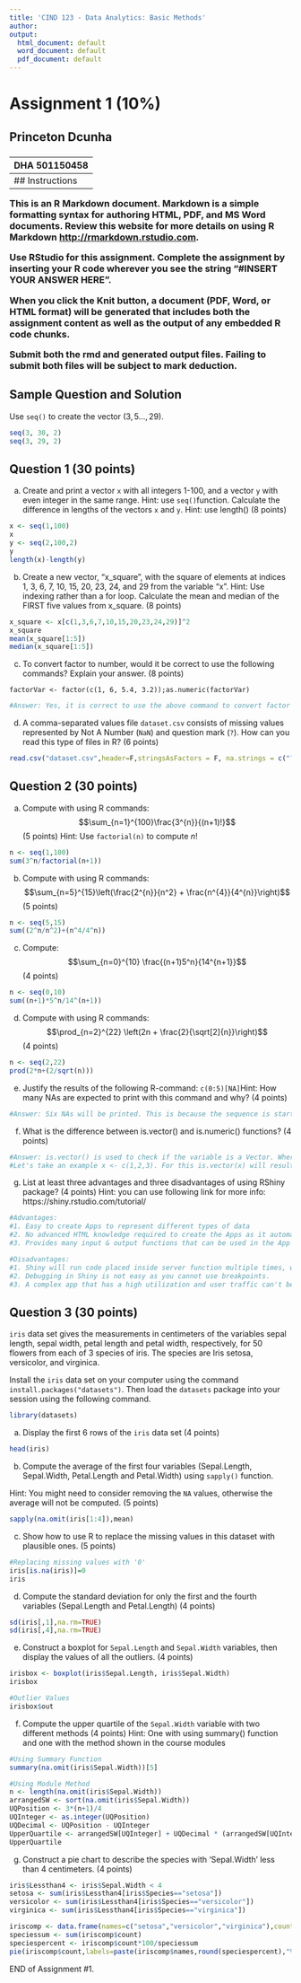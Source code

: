 ---
title: 'CIND 123 - Data Analytics: Basic Methods'
author: 
output:
  html_document: default
  word_document: default
  pdf_document: default
---
<h1> Assignment 1 (10%) </h1>
<h2> Princeton Dcunha </h2>
<h3> DHA 501150458 </h3>
---
## Instructions 

This is an R Markdown document. Markdown is a simple formatting syntax for authoring HTML, PDF, and MS Word documents. Review this website for more details on using R Markdown <http://rmarkdown.rstudio.com>.

Use RStudio for this assignment. Complete the assignment by inserting your R code wherever you see the string "#INSERT YOUR ANSWER HERE".

When you click the **Knit** button, a document (PDF, Word, or HTML format) will be generated that includes both the assignment content as well as the output of any embedded R code chunks.

Submit **both**  the rmd and generated output files. Failing to submit both files will be subject to mark deduction.

## Sample Question and Solution

Use `seq()` to create the vector $(3,5\ldots,29)$.

```{r}
seq(3, 30, 2)
seq(3, 29, 2)
```

## Question 1 (30 points)

a) Create and print a vector `x` with all integers 1-100, and a vector `y` with even integer in the same range. Hint: use `seq()`function. Calculate the difference in lengths of the vectors `x` and `y`. Hint: use length() (8 points)

```{r}
x <- seq(1,100)
x
y <- seq(2,100,2)
y
length(x)-length(y)
```

b) Create a new vector, "x_square", with the square of elements at indices 1, 3, 6, 7, 10, 15, 20, 23, 24, and 29 from the variable "x". Hint: Use indexing rather than a for loop. Calculate the mean and median of the FIRST five values from x_square. (8 points)

```{r}
x_square <- x[c(1,3,6,7,10,15,20,23,24,29)]^2
x_square
mean(x_square[1:5])
median(x_square[1:5])
```

c) To convert factor to number, would it be correct to use the following commands? Explain your answer. (8 points)

`factorVar <- factor(c(1, 6, 5.4, 3.2));as.numeric(factorVar)`
```{r}
#Answer: Yes, it is correct to use the above command to convert factor to number. When factoring is applied, it groups the data as per Levels. Each level has a numerical coding assigned to it in the ascending order of the level name. The values 1, 6, 5.4, 3.2 are the Level names. So, when as.numeric(factorVar) is applied, it outputs the numerical coding against each level name. i.e. 1, 4, 3, 2.
```

d) A comma-separated values file `dataset.csv` consists of missing values represented by Not A Number (`NaN`) and question mark (`?`). How can you read this type of files in R? (6 points)

```{r}
read.csv("dataset.csv",header=F,stringsAsFactors = F, na.strings = c("?","NaN"))
```

## Question 2 (30 points)

a) Compute with using R commands: $$\sum_{n=1}^{100}\frac{3^{n}}{(n+1)!}$$ (5 points)
Hint: Use `factorial(n)` to compute $n!$ 

```{r}
n <- seq(1,100)
sum(3^n/factorial(n+1))
```

b) Compute with using R commands: $$\sum_{n=5}^{15}\left(\frac{2^{n}}{n^2} + \frac{n^{4}}{4^{n}}\right)$$ (5 points)

```{r}
n <- seq(5,15)
sum((2^n/n^2)+(n^4/4^n))
```

c) Compute: $$\sum_{n=0}^{10} \frac{(n+1)5^n}{14^{n+1}}$$ (4 points)

```{r}
n <- seq(0,10)
sum((n+1)*5^n/14^(n+1))
```

d) Compute with using R commands: $$\prod_{n=2}^{22} \left(2n + \frac{2}{\sqrt[2]{n}}\right)$$
(4 points)

```{r}
n <- seq(2,22)
prod(2*n+(2/sqrt(n)))
```


e) Justify the results of the following R-command:
`c(0:5)[NA]`Hint: How many NAs are expected to print with this command and why?
(4 points)
```{r}
#Answer: Six NAs will be printed. This is because the sequence is starting from 0 and ends with 5 which makes the length = 6. So for each number in the sequence, NA will get printed.
```

f) What is the difference between is.vector() and is.numeric() functions?
(4 points)
```{r}
#Answer: is.vector() is used to check if the variable is a Vector. Whereas is.numeric() is used to check if the variable is a numeric. 
#Let's take an example x <- c(1,2,3). For this is.vector(x) will result in TRUE and is.numeric(x) will also result in true. But now let's take y <- c("a","b","c"). This is a vector. But the values of the vector are not numeric. Hence is.vector(y) will result in TRUE and is.numeric(y) will result in FALSE.
```
g) List at least three advantages and three disadvantages of using RShiny package?
(4 points) Hint: you can use following link for more info: https://shiny.rstudio.com/tutorial/
```{r}
#Advantages:
#1. Easy to create Apps to represent different types of data
#2. No advanced HTML knowledge required to create the Apps as it automatically generates the HTML code.
#3. Provides many input & output functions that can be used in the App to create reactive inputs and display reactive results.

#Disadvantages:
#1. Shiny will run code placed inside server function multiple times, which can slow down the app.
#2. Debugging in Shiny is not easy as you cannot use breakpoints.
#3. A complex app that has a high utilization and user traffic can't be run without a plan subscription on shinyapps.io as the free version has limitations.
```
## Question 3 (30 points)
`iris` data set gives the measurements in centimeters of the variables sepal length, sepal width, petal length and petal width, respectively, for 50 flowers from each of 3 species of iris. The species are Iris setosa, versicolor, and virginica.

Install the `iris` data set on your computer using the command `install.packages("datasets")`. Then load the `datasets` package into your session using the following command.
```{r}
library(datasets)
```

a) Display the first 6 rows of the `iris` data set (4 points)

```{r}
head(iris)
```

b) Compute the average of the first four variables (Sepal.Length, Sepal.Width, Petal.Length and Petal.Width) using `sapply()` function.

Hint: You might need to consider removing the `NA` values, otherwise the average will not be computed.
(5 points)
```{r}
sapply(na.omit(iris[1:4]),mean)
```

c) Show how to use R to replace the missing values in this dataset with plausible ones.
(5 points)
```{r}
#Replacing missing values with '0'
iris[is.na(iris)]=0
iris
```

d) Compute the standard deviation for only the first and the fourth variables (Sepal.Length and Petal.Length)
(4 points)
```{r}
sd(iris[,1],na.rm=TRUE)
sd(iris[,4],na.rm=TRUE)
```

e) Construct a boxplot for `Sepal.Length` and `Sepal.Width` variables, then display the values of all the outliers.
(4 points)
```{r}
irisbox <- boxplot(iris$Sepal.Length, iris$Sepal.Width)
irisbox

#Outlier Values
irisbox$out
```

f) Compute the upper quartile of the `Sepal.Width` variable with two different methods
(4 points) Hint: One with using summary() function and one with the method shown in the course modules
```{r}
#Using Summary Function
summary(na.omit(iris$Sepal.Width))[5]

#Using Module Method
n <- length(na.omit(iris$Sepal.Width))
arrangedSW <- sort(na.omit(iris$Sepal.Width))
UQPosition <- 3*(n+1)/4
UQInteger <- as.integer(UQPosition)
UQDecimal <- UQPosition - UQInteger
UpperQuartile <- arrangedSW[UQInteger] + UQDecimal * (arrangedSW[UQInteger+1]-arrangedSW[UQInteger])
UpperQuartile
```

g) Construct a pie chart to describe the species with 'Sepal.Width' less than 4 centimeters.
(4 points)
```{r}
iris$Lessthan4 <- iris$Sepal.Width < 4
setosa <- sum(iris$Lessthan4[iris$Species=="setosa"])
versicolor <- sum(iris$Lessthan4[iris$Species=="versicolor"])
virginica <- sum(iris$Lessthan4[iris$Species=="virginica"])

iriscomp <- data.frame(names=c("setosa","versicolor","virginica"),count=c(setosa,versicolor,virginica))
speciessum <- sum(iriscomp$count)
speciespercent <- iriscomp$count*100/speciessum
pie(iriscomp$count,labels=paste(iriscomp$names,round(speciespercent),"%"),main="Species Pie Chart", sub="Species with Sepal Width Less Than 4 cm")
```


END of Assignment #1.
